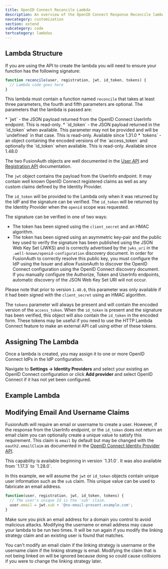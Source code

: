 ```yaml
---
title: OpenID Connect Reconcile Lambda
description: An overview of the OpenID Connect Response Reconcile lambda.
navcategory: customization
section: extend
subcategory: code
tertcategory: lambdas
---
```


<ReconcileLambdaIntro identity_provider_name="OpenID Connect" prefix="an" extra_reconcile=" and well known OpenID Connect claims " extra_text="It is common that the claims returned from the UserInfo endpoint during an OpenID Connect login request will contain custom claims defined by your identity provider. In order to utilize these custom claims you may wish to use a lambda to assist FusionAuth during the login request to copy these claims to appropriate fields on the FusionAuth user object."
/>

## Lambda Structure

If you are using the API to create the lambda you will need to ensure your function has the following signature:

```javascript
function reconcile(user, registration, jwt, id_token, tokens) {
  // Lambda code goes here
}
```

This lambda must contain a function named `reconcile` that takes at least three parameters, the fourth and fifth parameters are optional. The parameters that the lambda is passed are:

<ReconcileLambdaUserRegistrationParameters />
* `jwt` - the JSON payload returned from the OpenID Connect UserInfo endpoint. This is read-only.
* `id_token` - the JSON payload returned in the `id_token` when available. This parameter may not be provided and will be `undefined` in that case. This is read-only. <span class="px-3 text-green-500 italic capitalize">Available since 1.31.0</span>
* `tokens` - an object containing the encoded versions of the `access_token` and optionally the `id_token` when available. This is read-only. <span class="px-3 text-green-500 italic capitalize">Available since 1.48.0</span>

The two FusionAuth objects are well documented in the [User API](/docs/apis/users) and [Registration API](/docs/apis/registrations) documentation.

The `jwt` object contains the payload from the UserInfo endpoint. It may contain well known OpenID Connect registered claims as well as any custom claims defined by the Identity Provider.

The `id_token` will be provided to the Lambda only when it was returned by the IdP and the signature can be verified. The `id_token` will be returned by the Identity Provider when the `openid` scope was requested.

The signature can be verified in one of two ways:
* The token has been signed using the `client_secret` and an HMAC algorithm.
* The token has been signed using an asymmetric key-pair and the public key used to verify the signature has been published using the JSON Web Key Set (JWKS) and is correctly advertised by the `jwks_uri` in the `.well-known/openid-configuration` discovery document. In order for FusionAuth to correctly resolve this public key, you must configure the IdP using the Issuer and allow FusionAuth to discover the OpenID Connect configuration using the OpenID Connect discovery document. If you manually configure the Authorize, Token and UserInfo endpoints, automatic discovery of the JSON Web Key Set URI will not occur.

Please note that prior to version `1.48.0`, this parameter was only available if it had been signed with the `client_secret` using an HMAC algorithm.

The `tokens` parameter will always be present and will contain the encoded version of the `access_token`. When the `id_token` is present and the signature has been verified, this object will also contain the `id_token` in the encoded form. These tokens may be useful if you need to use the HTTP Lambda Connect feature to make an external API call using either of these tokens.

## Assigning The Lambda

Once a lambda is created, you may assign it to one or more OpenID Connect IdPs in the IdP configuration.

Navigate to <strong>Settings -> Identity Providers</strong> and select your existing an OpenID Connect configuration or click <strong>Add provider</strong> and select OpenID Connect if it has not yet been configured.

## Example Lambda

<OpenidConnectExampleLambda />

## Modifying Email And Username Claims

FusionAuth will require an email or username to create a user. However, if the response from the UserInfo endpoint, or the `id_token` does not return an email claim you can optionally create a unique value to satisfy this requirement. This claim is `email` by default but may be changed with the `oauth2.emailClaim` as documented in the [OpenID Connect Identity Provider API](/docs/apis/identity-providers/openid-connect).

<Aside type="note">
This capability is available beginning in version `1.31.0`. It was also available from `1.17.3` to `1.28.0`.
</Aside>

In this example, we will assume the `jwt` or `id_token` objects contain unique user information such as the `sub` claim. This unique value can be used to fabricate an email address.

```javascript
function(user, registration, jwt, id_token, tokens) {
  // The user's unique Id is the 'sub' claim.
  user.email = jwt.sub + '@no-email-present.example.com';
}
```

Make sure you pick an email address for a domain you control to avoid malicious attacks. Modifying the username or email address may cause your lambda to be run two times. It will be run again if you modify the linking strategy claim and an existing user is found that matches.

You can't modify an email claim if the linking strategy is username or the username claim if the linking strategy is email. Modifying the claim that is not being linked on will be ignored because doing so could cause collisions if you were to change the linking strategy later.

